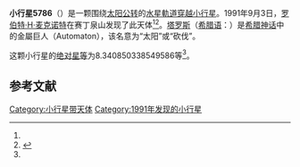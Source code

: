 {{Infobox planet
| bgcolour = #FFFFC0
| name = 5786 Talos
| symbol = 
| image = 
| caption = 
| discovery = yes
| discovery_ref = 
| discoverer = [[罗伯特·H·麦克诺特|罗伯特·H·麦克诺特]]
| discovery_site = [[赛丁泉山|赛丁泉山]] 
| discovered = 1991年9月3日
| designations = yes
| mp_name = 
| named_after = 
| alt_names = 
| mp_category = [[阿波罗型小行星|阿波罗型小行星]]
| orbit_ref = <ref name="a">[http://ssd.jpl.nasa.gov/sbdb.cgi?sstr=5786 5786 Talos] {{Wayback|url=http://ssd.jpl.nasa.gov/sbdb.cgi?sstr=5786 |date=20140902125942 }}，小行星數據庫瀏覽器（JPL Small-Body Database Browser）－[[美国国家航空航天局|美国国家航空航天局]]喷气推进实验室</ref>
| epoch = 2456400.5 (2013年4月18日更新)
| aphelion = {{convert|1.975534203248724|AU|km|3|abbr=on|lk=out}}
| perihelion = {{convert|.187349376322308|AU|km|3|abbr=on}}
| semimajor = {{convert|1.081441789785516|AU|km|3|abbr=on}}
| eccentricity = 0.82675963
| period = 410.7741907 [[日|日]]<br />1.12[[儒略年|儒略年]]
| avg_speed = 
| inclination = 23.22960502922839
| asc_node = 161.3164157737702
| mean_anomaly = 
| arg_peri = 8.340850338549586
| satellites = 
| physical_characteristics = yes
| dimensions = 
| mass = 
| density = 
| surface_grav = 
| escape_velocity = 
| sidereal_day = 
| axial_tilt = 
| pole_ecliptic_lat = 
| pole_ecliptic_lon = 
| albedo = 
| temperatures= 
| temp_name1 = 
| mean_temp_1 = 
| max_temp_1 = 
| temp_name2 = 
| max_temp_2 = 
| spectral_type = 
| abs_magnitude = 8.340850338549586
}}

'''小行星5786'''（{{lang-en|5786 Talos}}）是一颗围绕[[太阳|太阳]][[公转|公转]]的[[水星軌道穿越小行星|水星軌道穿越小行星]]。1991年9月3日，[[罗伯特·H·麦克诺特|罗伯特·H·麦克诺特]]在赛丁泉山发现了此天体<ref name="a" /><ref>{{cite news|title=小行星列表|url=http://cfa-www.harvard.edu/iau/lists/NumberedMPs.txt|accessdate=2013-07-08|newspaper=哈佛大学|archive-date=2008-05-17|archive-url=https://web.archive.org/web/20080517010638/http://cfa-www.harvard.edu/iau/lists/NumberedMPs.txt|dead-url=no}}</ref>。[[塔罗斯|塔罗斯]]（[[希腊语|希腊语]]：{{lang|el|'''Ταλως'''}}）是[[希腊神话|希腊神话]]中的金屬巨人（Automaton），该名意为“太阳”或“砍伐”。

这颗小行星的[[绝对星等|绝对星等]]为8.340850338549586等<ref name="a" />。

==参考文献==
{{reflist}}
{{Minor Planet Number|[[小行星5785|小行星5785]]|[[小行星5787|小行星5787]]}}

{{小天体}}

[[Category:小行星带天体|Category:小行星带天体]]
[[Category:1991年发现的小行星|Category:1991年发现的小行星]]

{{asteroid-stub}}